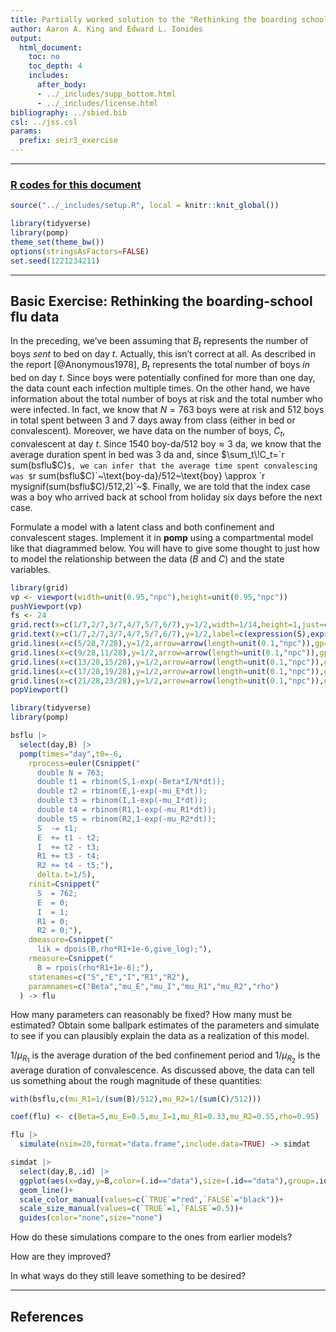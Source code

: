 ```yaml
---
title: Partially worked solution to the "Rethinking the boarding school flu" exercise
author: Aaron A. King and Edward L. Ionides
output:
  html_document:
    toc: no
    toc_depth: 4
    includes:
      after_body:
      - ../_includes/supp_bottom.html
      - ../_includes/license.html
bibliography: ../sbied.bib
csl: ../jss.csl
params:
  prefix: seir3_exercise
---
```


\newcommand\prob[1]{\mathbb{P}\left[{#1}\right]}
\newcommand\expect[1]{\mathbb{E}\left[{#1}\right]}
\newcommand\var[1]{\mathrm{Var}\left[{#1}\right]}
\newcommand\dist[2]{\mathrm{#1}\left(#2\right)}
\newcommand\lik{\mathcal{L}}
\newcommand\loglik{\ell}

--------------------

### [**R** codes for this document](./seir3_exercise.R)

```r
source("../_includes/setup.R", local = knitr::knit_global())
```
```r
library(tidyverse)
library(pomp)
theme_set(theme_bw())
options(stringsAsFactors=FALSE)
set.seed(1221234211)
```

----------------------------

## Basic Exercise: Rethinking the boarding-school flu data

In the preceding, we've been assuming that $B_t$ represents the number of boys *sent* to bed on day $t$.
Actually, this isn't correct at all.
As described in the report [@Anonymous1978], $B_t$ represents the total number of boys *in* bed on day $t$.
Since boys were potentially confined for more than one day, the data count each infection multiple times.
On the other hand, we have information about the total number of boys at risk and the total number who were infected.
In fact, we know that $N=763$ boys were at risk and 512 boys in total spent between 3 and 7 days away from class (either in bed or convalescent).
Moreover, we have data on the number of boys, $C_t$, convalescent at day $t$.
Since $1540~\text{boy-da}/512~\text{boy} \approx 3~\text{da}$, we know that the average duration spent in bed was 3&nbsp;da and, since $\sum_t\!C_t=`r sum(bsflu$C)`$, we can infer that the average time spent convalescing was $`r sum(bsflu$C)`~\text{boy-da}/512~\text{boy} \approx `r mysignif(sum(bsflu$C)/512,2)`~\text{da}$.
Finally, we are told that the index case was a boy who arrived back at school from holiday six days before the next case.

Formulate a model with a latent class and both confinement and convalescent stages.
Implement it in **pomp** using a compartmental model like that diagrammed below.
You will have to give some thought to just how to model the relationship between the data ($B$ and $C$) and the state variables.

```r
library(grid)
vp <- viewport(width=unit(0.95,"npc"),height=unit(0.95,"npc"))
pushViewport(vp)
fs <- 24
grid.rect(x=c(1/7,2/7,3/7,4/7,5/7,6/7),y=1/2,width=1/14,height=1,just=c(0.5,0.5),gp=gpar(fill="white",lwd=2))
grid.text(x=c(1/7,2/7,3/7,4/7,5/7,6/7),y=1/2,label=c(expression(S),expression(E),expression(I),expression(R[1]),expression(R[2]),expression(R[3])),gp=gpar(fontface=3,fontsize=fs))
grid.lines(x=c(5/28,7/28),y=1/2,arrow=arrow(length=unit(0.1,"npc")),gp=gpar(lwd=2))
grid.lines(x=c(9/28,11/28),y=1/2,arrow=arrow(length=unit(0.1,"npc")),gp=gpar(lwd=2))
grid.lines(x=c(13/28,15/28),y=1/2,arrow=arrow(length=unit(0.1,"npc")),gp=gpar(lwd=2))
grid.lines(x=c(17/28,19/28),y=1/2,arrow=arrow(length=unit(0.1,"npc")),gp=gpar(lwd=2))
grid.lines(x=c(21/28,23/28),y=1/2,arrow=arrow(length=unit(0.1,"npc")),gp=gpar(lwd=2))
popViewport()
```

```r
library(tidyverse)
library(pomp)

bsflu |>
  select(day,B) |>
  pomp(times="day",t0=-6,
    rprocess=euler(Csnippet("
      double N = 763;
      double t1 = rbinom(S,1-exp(-Beta*I/N*dt));
      double t2 = rbinom(E,1-exp(-mu_E*dt));
      double t3 = rbinom(I,1-exp(-mu_I*dt));
      double t4 = rbinom(R1,1-exp(-mu_R1*dt));
      double t5 = rbinom(R2,1-exp(-mu_R2*dt));
      S  -= t1;
      E  += t1 - t2;
      I  += t2 - t3;
      R1 += t3 - t4;
      R2 += t4 - t5;"),
      delta.t=1/5),
    rinit=Csnippet("
      S  = 762;
      E  = 0;
      I  = 1;
      R1 = 0;
      R2 = 0;"),
    dmeasure=Csnippet("
      lik = dpois(B,rho*R1+1e-6,give_log);"),
    rmeasure=Csnippet("
      B = rpois(rho*R1+1e-6);"),
    statenames=c("S","E","I","R1","R2"),
    paramnames=c("Beta","mu_E","mu_I","mu_R1","mu_R2","rho")
  ) -> flu
```

How many parameters can reasonably be fixed?
How many must be estimated?
Obtain some ballpark estimates of the parameters and simulate to see if you can plausibly explain the data as a realization of this model.

$1/\mu_{R_1}$ is the average duration of the bed confinement period and $1/\mu_{R_2}$ is the average duration of convalescence.
As discussed above, the data can tell us something about the rough magnitude of these quantities:
```r
with(bsflu,c(mu_R1=1/(sum(B)/512),mu_R2=1/(sum(C)/512)))
```

```r
coef(flu) <- c(Beta=5,mu_E=0.5,mu_I=1,mu_R1=0.33,mu_R2=0.55,rho=0.95)

flu |>
  simulate(nsim=20,format="data.frame",include.data=TRUE) -> simdat

simdat |>
  select(day,B,.id) |>
  ggplot(aes(x=day,y=B,color=(.id=="data"),size=(.id=="data"),group=.id))+
  geom_line()+
  scale_color_manual(values=c(`TRUE`="red",`FALSE`="black"))+
  scale_size_manual(values=c(`TRUE`=1,`FALSE`=0.5))+
  guides(color="none",size="none")
```

How do these simulations compare to the ones from earlier models?

How are they improved?

In what ways do they still leave something to be desired?

----------------------------

## References

